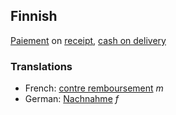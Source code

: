 ==Finnish==

[[Paiement]] on [[receipt]], [[cash on delivery]]

===Translations===
*French: [[contre remboursement]] ''m''
*German: [[Nachnahme]] ''f''